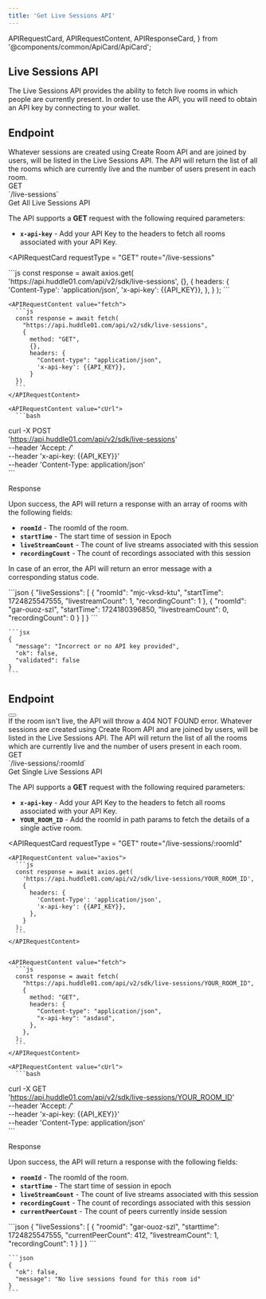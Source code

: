```yaml
---
title: 'Get Live Sessions API'
---
```


  APIRequestCard,
  APIRequestContent,
  APIResponseCard,
} from '@components/common/ApiCard/ApiCard';

## **Live Sessions API**

The Live Sessions API provides the ability to fetch live rooms in which people are currently present.
In order to use the API, you will need to obtain an API key by connecting to your wallet.

## **Endpoint**
<div className="flex justify-between lg:flex-row  flex-col w-full">
  <HighLight className="my-3 w-full">
    <RequestStrip
      method={'GET'}
      url={'https://api.huddle01.com/api/v2/sdk'}
      endpoint={'live-sessions'}
    />
  </HighLight>
</div>


<Paragraph className="mt-5">
 Whatever sessions are created using Create Room API and are joined by users, will be listed in the Live Sessions API. The API will return the list of all the rooms which are currently live and the number of users present in each room.


</Paragraph>

<div className="grid md:grid-cols-2 gap-4 grid-cols-1 mt-10  md:h-[24.5rem]">
<div>
<div className="flex items-center gap-4">
<Pill >GET</Pill>
<div className="text-sm font-normal text-slate-50">`/live-sessions`</div>

</div>

<div className="mt-7 font-mono text-2xl font-bold text-[#f1f5f9]">
  Get All Live Sessions API
</div>

The API supports a **GET** request with the following required parameters:

- **`x-api-key`** - Add your API Key to the headers to fetch all rooms associated with your API Key.

</div>

<APIRequestCard
    requestType = "GET"
    route="/live-sessions"
>

<APIRequestContent value="axios">
    ```js
    const response = await axios.get(
      'https://api.huddle01.com/api/v2/sdk/live-sessions',
      {},
      {
        headers: {
          'Content-Type': 'application/json',
          'x-api-key': {{API_KEY}},
        },
      }
    );
    ```
    </APIRequestContent>

    
    <APIRequestContent value="fetch">
      ```js
      const response = await fetch(
        "https://api.huddle01.com/api/v2/sdk/live-sessions",
        {
          method: "GET",
          {},
          headers: {
            "Content-type": "application/json",
            'x-api-key': {{API_KEY}},
          }
      })
      ```
    </APIRequestContent>

    <APIRequestContent value="cUrl">
      ```bash
curl -X POST \
  'https://api.huddle01.com/api/v2/sdk/live-sessions' \
  --header 'Accept: */*' \
  --header 'x-api-key: {{API_KEY}}' \
  --header 'Content-Type: application/json' \
      ```
    </APIRequestContent>
  </APIRequestCard>

</div>

<div className="grid md:grid-cols-2 gap-4 grid-cols-1 mt-10">
<div className="text-start ">

<div className="font-mono text-2xl font-bold text-[#f1f5f9]">Response</div>

Upon success, the API will return a response with an array of rooms with the following fields:

- **`roomId`** - The roomId of the room.
- **`startTime`** - The start time of session in Epoch
- **`liveStreamCount`** - The count of live streams associated with this session
- **`recordingCount`** - The count of recordings associated with this session


In case of an error, the API will return an error message with a corresponding status code.

</div>

<APIResponseCard>
  <APIRequestContent value="Success">
      ```json
      {
        "liveSessions": [
          {
            "roomId": "mjc-vksd-ktu",
            "startTime": 1724825547555,
            "livestreamCount": 1,
            "recordingCount": 1
          },
          {
            "roomId": "gar-ouoz-szl",
            "startTime": 1724180396850,
            "livestreamCount": 0,
            "recordingCount": 0
          }
        ]
      }
      ```
  </APIRequestContent>

  <APIRequestContent value="Error">

    ```jsx
    {
      "message": "Incorrect or no API key provided",
      "ok": false,
      "validated": false
    }
    ```

  </APIRequestContent>
</APIResponseCard>

</div>


## **Endpoint**
<div className="flex justify-between">
  <HighLight className="my-3 w-3/4">
    <RequestStrip
      method={'GET'}
      url={'https://api.huddle01.com/api/v2/sdk'}
      endpoint={'live-sessions/:roomId'}
    />
  </HighLight>
  <Button
    variant="primary"
    url="/api-keys"
    text="Get your API Key"
    isRouting
    className=" my-2 w-auto px-8"
  />
</div>

<Callout>
  If the room isn't live, the API will throw a 404 NOT FOUND error.
</Callout>

<Paragraph className="mt-5">
 Whatever sessions are created using Create Room API and are joined by users, will be listed in the Live Sessions API. The API will return the list of all the rooms which are currently live and the number of users present in each room.


</Paragraph>

<div className="grid md:grid-cols-2 gap-4 grid-cols-1 mt-10  md:h-[24.5rem]">
<div>
<div className="flex items-center gap-4">
<Pill >GET</Pill>
<div className="text-sm font-normal text-slate-50">`/live-sessions/:roomId`</div>

</div>

<div className="mt-7 font-mono text-2xl font-bold text-[#f1f5f9]">
  Get Single Live Sessions API
</div>

The API supports a **GET** request with the following required parameters:

- **`x-api-key`** - Add your API Key to the headers to fetch all rooms associated with your API Key.
- **`YOUR_ROOM_ID`** - Add the roomId in path params to fetch the details of a single active room.


</div>

<APIRequestCard
    requestType = "GET"
    route="/live-sessions/:roomId"
>

    <APIRequestContent value="axios">
      ```js
      const response = await axios.get(
        'https://api.huddle01.com/api/v2/sdk/live-sessions/YOUR_ROOM_ID',
        {
          headers: {
            'Content-Type': 'application/json',
            'x-api-key': {{API_KEY}},
          },
        }
      );
      ```
    </APIRequestContent>

    
    <APIRequestContent value="fetch">
      ```js
      const response = await fetch(
        "https://api.huddle01.com/api/v2/sdk/live-sessions/YOUR_ROOM_ID",
        {
          method: "GET",
          headers: {
            "Content-type": "application/json",
            "x-api-key": "asdasd",
          },
        },
      );
      ```
    </APIRequestContent>

    <APIRequestContent value="cUrl">
      ```bash
curl -X GET \
  'https://api.huddle01.com/api/v2/sdk/live-sessions/YOUR_ROOM_ID' \
  --header 'Accept: */*' \
  --header 'x-api-key: {{API_KEY}}' \
  --header 'Content-Type: application/json' \
      ```
    </APIRequestContent>
  </APIRequestCard>

</div>

<div className="grid md:grid-cols-2 gap-4 grid-cols-1 mt-10">
<div className="text-start ">

<div className="font-mono text-2xl font-bold text-[#f1f5f9]">Response</div>

Upon success, the API will return a response with the following fields:

- **`roomId`** - The roomId of the room.
- **`startTime`** - The start time of session in epoch
- **`liveStreamCount`** - The count of live streams associated with this session
- **`recordingCount`** - The count of recordings associated with this session
- **`currentPeerCount`** - The count of peers currently inside session 


</div>

<APIResponseCard>
  <APIRequestContent value="Success">
    ```json
    {
      "liveSessions": [
        {
            "roomid": "gar-ouoz-szl",
            "starttime": 1724825547555,
            "currentPeerCount": 412,
            "livestreamCount": 1,
            "recordingCount": 1
        }
      ]
    }
    ```
  </APIRequestContent>

  <APIRequestContent value="Error">

    ```json
    {
      "ok": false,
      "message": "No live sessions found for this room id"
    }
    ```

  </APIRequestContent>
</APIResponseCard>

</div>

